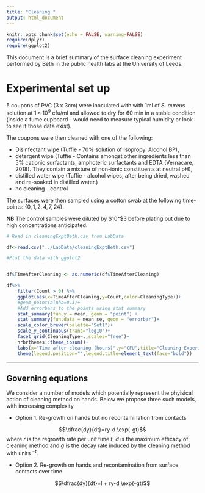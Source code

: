 ```yaml
---
title: "Cleaning "
output: html_document
---
```


```r
knitr::opts_chunk$set(echo = FALSE, warning=FALSE)
require(dplyr)
require(ggplot2)
```

This document is a brief summary of the surface cleaning experiment performed by Beth in the public health labs at the University of Leeds.

# Experimental set up


5 coupons of PVC (3 x 3cm)  were inoculated with with 1ml of *S. aureus* solution at $1 \times 10^9$ cfu/ml and allowed to dry for 60 min in a stable condition (inside a fume cupboard - would need to measure typical humidity or look to see if those data exist).

The coupons were then cleaned with one of the following:

- Disinfectant wipe (Tuffie - 70% solution of Isopropyl Alcohol BP), 
- detergent wipe (Tuffie - Contains amongst other ingredients less than 5% cationic surfactants, amphoteric surfactants and EDTA (Vernacare, 2018). They contain a mixture of non-ionic constituents at neutral pH), 
- distilled water wipe (Tuffie - alcohol wipes, after being dried, washed and re-soaked in distilled water.)
- no cleaning - control

The surfaces were then sampled using a cotton swab at the following time-points: $\{0, 1, 2, 4, 7, 24\}$.

**NB** The control samples were diluted by $10^$3 before plating out due to high concentrations anticipated.


```r
# Read in cleaningExptBeth.csv from LabData

df<-read.csv("../LabData/cleaningExptBeth.csv")

#Plot the data with ggplot2


df$TimeAfterCleaning <- as.numeric(df$TimeAfterCleaning)

df%>%
    filter(Count > 0) %>%
    ggplot(aes(x=TimeAfterCleaning,y=Count,color=CleaningType))+
    #geom_point(alpha=0.3)+
    #Add errorbars to the points using stat_summary
    stat_summary(fun.y = mean, geom = "point") + 
    stat_summary(fun.data = mean_se, geom = "errorbar")+
    scale_color_brewer(palette="Set1")+
    scale_y_continuous(trans="log10")+
    facet_grid(CleaningType~.,scales="free")+
    hrbrthemes::theme_ipsum()+
    labs(x="Time after cleaning (hours)",y="CFU",title="Cleaning Experiment")+
    theme(legend.position="",legend.title=element_text(face="bold"))
```

---

## Governing equations

We consider a number of models which potentially represent the phyisical action of cleaning method on hands. Below we propose three such models, with increasing complexity

- Option 1. Re-growth on hands but no recontamination from contacts 

$$\dfrac{dy}{dt}=ry-d \exp(-gt)$$
where $r$ is the regrowth rate per unit time $t$, $d$ is the maximum efficacy of cleaning method and $g$ is the decay rate induced by the cleaning method with units $^{-t}$.

- Option 2. Re-growth on hands and recontamination from surface contacts over time

$$\dfrac{dy}{dt}=l + ry-d \exp(-gt)$$


